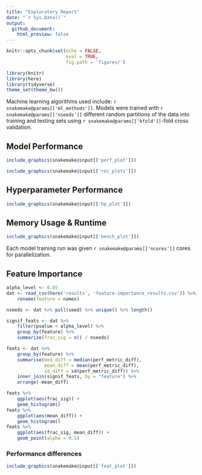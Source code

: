 ```yaml
---
title: "Exploratory Report"
date: "`r Sys.Date()`"
output:
  github_document:
    html_preview: false
---
```


```r
knitr::opts_chunk$set(echo = FALSE,
                      eval = TRUE,
                      fig.path = 'figures/')
```

```r
library(knitr)
library(here)
library(tidyverse)
theme_set(theme_bw())
```

Machine learning algorithms used include: `r snakemake@params[['ml_methods']]`.
Models were trained with `r snakemake@params[['nseeds']]`
different random partitions of the data into training and testing sets using
`r snakemake@params[['kfold']]`-fold cross validation.

## Model Performance

```r
include_graphics(snakemake@input[['perf_plot']])
```
```r
include_graphics(snakemake@input[['roc_plots']])
```

## Hyperparameter Performance

```r
include_graphics(snakemake@input[['hp_plot']])
```

## Memory Usage & Runtime

```r
include_graphics(snakemake@input[['bench_plot']])
```

Each model training run was given `r snakemake@params[['ncores']]` cores
for parallelization.

## Feature Importance

```r
alpha_level <- 0.05
dat <- read_csv(here('results', 'feature-importance_results.csv')) %>%
    rename(feature = names)

nseeds <- dat %>% pull(seed) %>% unique() %>% length()

signif_feats <- dat %>%
    filter(pvalue < alpha_level) %>%
    group_by(feature) %>%
    summarize(frac_sig = n() / nseeds)

feats <- dat %>%
    group_by(feature) %>%
    summarise(med_diff = median(perf_metric_diff),
              mean_diff = mean(perf_metric_diff),
              sd_diff = sd(perf_metric_diff)) %>%
    inner_join(signif_feats, by = "feature") %>%
    arrange(-mean_diff)
```

```r
feats %>%
    ggplot(aes(frac_sig)) +
    geom_histogram()
feats %>% 
    ggplot(aes(mean_diff)) +
    geom_histogram()
feats %>% 
    ggplot(aes(frac_sig, mean_diff)) +
    geom_point(alpha = 0.5)
```

### Performance differences

```r
include_graphics(snakemake@input[['feat_plot']])
```

